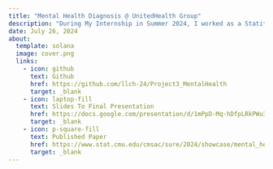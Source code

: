 ```yaml
---
title: "Mental Health Diagnosis @ UnitedHealth Group"
description: "During My Internship in Summer 2024, I worked as a Statitsical Data Scientist and Published My Results/Findings In Several Ways:  <br> <br> 1. Published a Paper (Click Me For More Info) <br> <br> 2. Crafted A Professional Poster For Optum and United HealthCare Representatives To See My Project Details In Person at CMU  <br> <br> 3. Traveled To The Headquarters of UHG in Minnesota To Give A Demo Of My Work In Front of Thousands of Representatives"
date: July 26, 2024
about: 
  template: solana
  image: cover.png
  links: 
    - icon: github
      text: Github
      href: https://github.com/llch-24/Project3_MentalHealth
      target: _blank
    - icon: laptop-fill
      text: Slides To Final Presentation
      href: https://docs.google.com/presentation/d/1mPpD-Mq-hDfpLRkPWu32x0mBcbibRFHv0E-nbhDYj8Q/edit?usp=sharing
      target: _blank
    - icon: p-square-fill
      text: Published Paper
      href: https://www.stat.cmu.edu/cmsac/sure/2024/showcase/mental_health/report.html
      target: _blank
---
```


